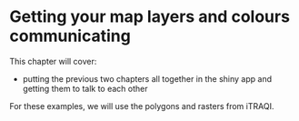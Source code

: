 # Getting your map layers and colours communicating {#shiny-colours}

This chapter will cover:

- putting the previous two chapters all together in the shiny app and getting them to talk to each other

For these examples, we will use the polygons and rasters from iTRAQI.
